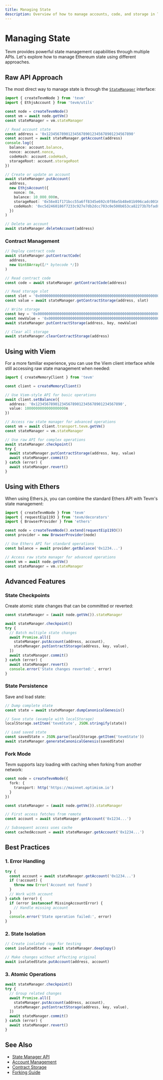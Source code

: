 ```yaml
---
title: Managing State
description: Overview of how to manage accounts, code, and storage in Tevm Node
---
```



# Managing State

Tevm provides powerful state management capabilities through multiple APIs. Let's explore how to manage Ethereum state using different approaches.

## Raw API Approach

The most direct way to manage state is through the [`StateManager`](https://github.com/evmts/tevm-monorepo/blob/main/packages/state/docs/interfaces/StateManager.md) interface:

```typescript
import { createTevmNode } from 'tevm'
import { EthjsAccount } from 'tevm/utils'

const node = createTevmNode()
const vm = await node.getVm()
const stateManager = vm.stateManager

// Read account state
const address = '0x1234567890123456789012345678901234567890'
const account = await stateManager.getAccount(address)
console.log({
  balance: account.balance,
  nonce: account.nonce,
  codeHash: account.codeHash,
  storageRoot: account.storageRoot
})

// Create or update an account
await stateManager.putAccount(
  address,
  new EthjsAccount({
    nonce: 0n,
    balance: 10_000_000n,
    storageRoot: '0x56e81f171bcc55a6ff8345e692c0f86e5b48e01b996cadc001622fb5e363b421',
    codeHash: '0xc5d2460186f7233c927e7db2dcc703c0e500b653ca82273b7bfad8045d85a470'
  })
)

// Delete an account
await stateManager.deleteAccount(address)
```

### Contract Management

```typescript
// Deploy contract code
await stateManager.putContractCode(
  address,
  new Uint8Array([/* bytecode */])
)

// Read contract code
const code = await stateManager.getContractCode(address)

// Read storage slot
const slot = '0x0000000000000000000000000000000000000000000000000000000000000000'
const value = await stateManager.getContractStorage(address, slot)

// Write storage
const key = '0x0000000000000000000000000000000000000000000000000000000000000000'
const newValue = '0x0000000000000000000000000000000000000000000000000000000000000001'
await stateManager.putContractStorage(address, key, newValue)

// Clear all storage
await stateManager.clearContractStorage(address)
```

## Using with Viem

For a more familiar experience, you can use the Viem client interface while still accessing raw state management when needed:

```typescript
import { createMemoryClient } from 'tevm'

const client = createMemoryClient()

// Use Viem-style API for basic operations
await client.setBalance({
  address: '0x1234567890123456789012345678901234567890',
  value: 1000000000000000000n
})

// Access raw state manager for advanced operations
const vm = await client.transport.tevm.getVm()
const stateManager = vm.stateManager

// Use raw API for complex operations
await stateManager.checkpoint()
try {
  await stateManager.putContractStorage(address, key, value)
  await stateManager.commit()
} catch (error) {
  await stateManager.revert()
}
```

## Using with Ethers

When using Ethers.js, you can combine the standard Ethers API with Tevm's state management:

```typescript
import { createTevmNode } from 'tevm'
import { requestEip1193 } from 'tevm/decorators'
import { BrowserProvider } from 'ethers'

const node = createTevmNode().extend(requestEip1193())
const provider = new BrowserProvider(node)

// Use Ethers API for standard operations
const balance = await provider.getBalance('0x1234...')

// Access raw state manager for advanced operations
const vm = await node.getVm()
const stateManager = vm.stateManager
```

## Advanced Features

### State Checkpoints

Create atomic state changes that can be committed or reverted:

```typescript
const stateManager = (await node.getVm()).stateManager

await stateManager.checkpoint()
try {
  // Batch multiple state changes
  await Promise.all([
    stateManager.putAccount(address, account),
    stateManager.putContractStorage(address, key, value),
  ])
  await stateManager.commit()
} catch (error) {
  await stateManager.revert()
  console.error('State changes reverted:', error)
}
```

### State Persistence

Save and load state:

```typescript
// Dump complete state
const state = await stateManager.dumpCanonicalGenesis()

// Save state (example with localStorage)
localStorage.setItem('tevmState', JSON.stringify(state))

// Load saved state
const savedState = JSON.parse(localStorage.getItem('tevmState'))
await stateManager.generateCanonicalGenesis(savedState)
```

### Fork Mode

Tevm supports lazy loading with caching when forking from another network:

```typescript
const node = createTevmNode({
  fork: {
    transport: http('https://mainnet.optimism.io')
  }
})

const stateManager = (await node.getVm()).stateManager

// First access fetches from remote
const account = await stateManager.getAccount('0x1234...')

// Subsequent access uses cache
const cachedAccount = await stateManager.getAccount('0x1234...')
```

## Best Practices

### 1. Error Handling

```typescript
try {
  const account = await stateManager.getAccount('0x1234...')
  if (!account) {
    throw new Error('Account not found')
  }
  // Work with account
} catch (error) {
  if (error instanceof MissingAccountError) {
    // Handle missing account
  }
  console.error('State operation failed:', error)
}
```

### 2. State Isolation

```typescript
// Create isolated copy for testing
const isolatedState = await stateManager.deepCopy()

// Make changes without affecting original
await isolatedState.putAccount(address, account)
```

### 3. Atomic Operations

```typescript
await stateManager.checkpoint()
try {
  // Group related changes
  await Promise.all([
    stateManager.putAccount(address, account),
    stateManager.putContractStorage(address, key, value),
  ])
  await stateManager.commit()
} catch (error) {
  await stateManager.revert()
}
```

## See Also
- [State Manager API](https://github.com/evmts/tevm-monorepo/blob/main/packages/state/docs/interfaces/StateManager.md)
- [Account Management](../api/account-management)
- [Contract Storage](/reference/contract)
- [Forking Guide](../core/forking)